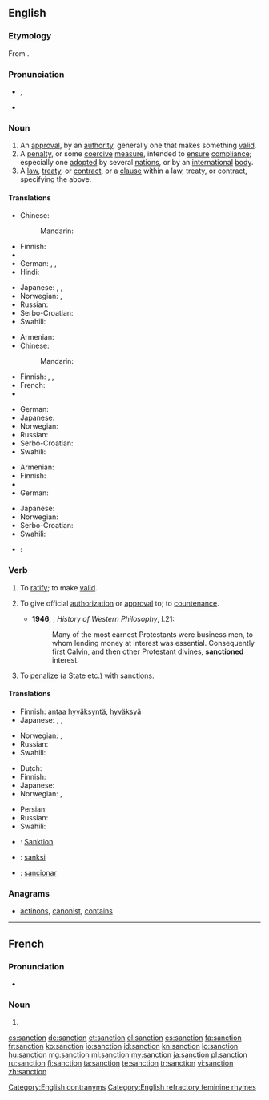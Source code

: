 ==English==

{{wikipedia|lang=en}}

===Etymology===
From {{etyl|fr|en}} {{term|sanction|lang=fr}}.

===Pronunciation===
* {{a|UK}} {{IPA|/ˈsaŋkʃən/}}, {{X-SAMPA|/"saNkS@n/}}
* {{audio|en-us-sanction.ogg|Audio (US)}}

===Noun===
{{en-noun}}

# An [[approval]], by an [[authority]], generally one that makes something [[valid]].
# A [[penalty]], or some [[coercive]] [[measure]], intended to [[ensure]] [[compliance]]; especially one [[adopted]] by several [[nation]]s, or by an [[international]] [[body]].
# A [[law]], [[treaty]], or [[contract]], or a [[clause]] within a law, treaty, or contract, specifying the above.

====Translations====
{{trans-top|approval, by an authority, that makes something valid}}
* Chinese:
*: Mandarin: {{t|cmn|批准，同意，认可|sc=Hani}}
* Finnish: {{t-|fi|hyväksyntä}}
* {{trreq|ka}}
* German: {{t-|de|Billigung|f}}, {{t-|de|Billigung|f}}, {{t-|de|Sanktionierung|f}}
* Hindi: {{t+|hi|मंजूरी|sc=Deva}}
{{trans-mid}}
* Japanese: {{t+|ja|承認|tr=[[しょうにん]], shōnin}}, {{t+|ja|認可|tr=[[にんか]], ninka}}, {{t+|ja|許可|tr=[[きょか]], kyoka}}
* Norwegian: {{t-|no|godkjennelse|m}}, {{t+|no|tillatelse|m}}
* Russian: {{t+|ru|санкция|f|tr=sánkcija}}
* Serbo-Croatian: {{t-|sh|sankcija|f}}
* Swahili: {{t+|sw|kwazo}}
{{trans-bottom}}

{{trans-top|penalty, coercive measure}}
* Armenian: {{t-|hy|պատժամիջոց|tr=patžamiǰocʿ|sc=Armn}}
* Chinese:
*: Mandarin: {{t|cmn|制裁|tr=zhicai|sc=Hani}}
* Finnish: {{t-|fi|seuraamus}}, {{t+|fi|sanktio}}, {{t-|fi|pakote}}
* French: {{t+|fr|sanction}}
* {{trreq|ka}}
{{trans-mid}}
* German: {{t+|de|Sanktion|f}}
* Japanese: {{t+|ja|制裁|tr=[[せいさい]], sēsai}}
* Norwegian: {{t-|no|sanksjon|m}}
* Russian: {{t+|ru|санкция|f|tr=sánkcija}}
* Serbo-Croatian: {{t-|sh|sankcija}}
* Swahili: {{t+|sw|kwazo}}
{{trans-bottom}}

{{trans-top|stipulation specifying the above}}
* Armenian: {{t-|hy|պատժամիջոց|tr=patžamiǰocʿ|sc=Armn}}
* Finnish: {{t+|fi|säännös}}
* {{trreq|ka}}
* German: {{t-|de|Sanktionierung|f}}
{{trans-mid}}
* Japanese: {{t+|ja|拘束|tr=[[こうそく]], kōsoku}}
* Norwegian: {{t-|no|sanksjon|m}}
* Serbo-Croatian: {{t-|sh|sankcija|f}}
* Swahili: {{t+|sw|kwazo}}
{{trans-bottom}}

{{ttbc-top}}
* {{ttbc|ka}}: {{t|ka|სანქცია}}
{{trans-mid}}
{{trans-bottom}}

===Verb===
{{en-verb}}

# {{context|transitive|lang=en}} To [[ratify]]; to make [[valid]].
# {{context|transitive|lang=en}} To give official [[authorization]] or [[approval]] to; to [[countenance]].
#* '''1946''', {{w|Bertrand Russell}}, ''History of Western Philosophy'', I.21:
#*: Many of the most earnest Protestants were business men, to whom lending money at interest was essential. Consequently first Calvin, and then other Protestant divines, '''sanctioned''' interest.
# {{context|transitive|lang=en}} To [[penalize]] (a State etc.) with sanctions.

====Translations====
{{trans-top|To give authorization or approval to}}
* Finnish: [[antaa hyväksyntä]], [[hyväksyä]]
* Japanese: {{t+|ja|承認|alt=承認する|tr=しょうにんする, shōnin suru}}, {{t+|ja|認可|alt=認可する|tr=にんかする, ninka suru}}, {{t+|ja|許可|alt=許可する|tr=きょかする, kyoka suru}}
{{trans-mid}}
* Norwegian: {{t-|no|godkjenne}}, {{t+|no|tillate}}
* Russian: {{t+|ru|санкционировать|tr=sankcionírovatʹ|sc=Cyrl}}
* Swahili: {{t+|sw|kwazo}}
{{trans-bottom}}

{{trans-top|To penalize a state, especially for violating international law}}
* Dutch: {{t+|nl|sanctie|f}}
* Finnish: {{t-|fi|sanktioida}}
* Japanese: {{t+|ja|制裁|alt=制裁を加える|tr=せいさいをくわえる, sēsai o kuwaeru}}
* Norwegian: {{t-|no|sanksjonere}}, {{t-|no|straffe}}
{{trans-mid}}
* Persian: {{t+|fa|تحریم|tr=tahrim|sc=fa-Arab}}
* Russian: {{t-|ru|применять санкции|tr=primenjátʹ ákcii|sc=Cyrl}} {{qualifier|про́тив + genitive case}}
* Swahili: {{t+|sw|kwazo}}
{{trans-bottom}}

{{checktrans-top}}
* {{ttbc|de}}: [[Sanktion]]
* {{ttbc|id}}: [[sanksi]]
* {{ttbc|es}}: [[sancionar]]
{{trans-bottom}}

===Anagrams===
* [[actinons#English|actinons]], [[canonist#English|canonist]], [[contains#English|contains]]

[[Category:English contranyms]]
[[Category:English refractory feminine rhymes]]

----

==French==
{{wikipedia|lang=fr}}

===Pronunciation===
* {{audio|Fr-sanction.ogg|Audio}}

===Noun===
{{fr-noun|f}}

# {{l|en|sanction}}

[[cs:sanction]]
[[de:sanction]]
[[et:sanction]]
[[el:sanction]]
[[es:sanction]]
[[fa:sanction]]
[[fr:sanction]]
[[ko:sanction]]
[[io:sanction]]
[[id:sanction]]
[[kn:sanction]]
[[lo:sanction]]
[[hu:sanction]]
[[mg:sanction]]
[[ml:sanction]]
[[my:sanction]]
[[ja:sanction]]
[[pl:sanction]]
[[ru:sanction]]
[[fi:sanction]]
[[ta:sanction]]
[[te:sanction]]
[[tr:sanction]]
[[vi:sanction]]
[[zh:sanction]]